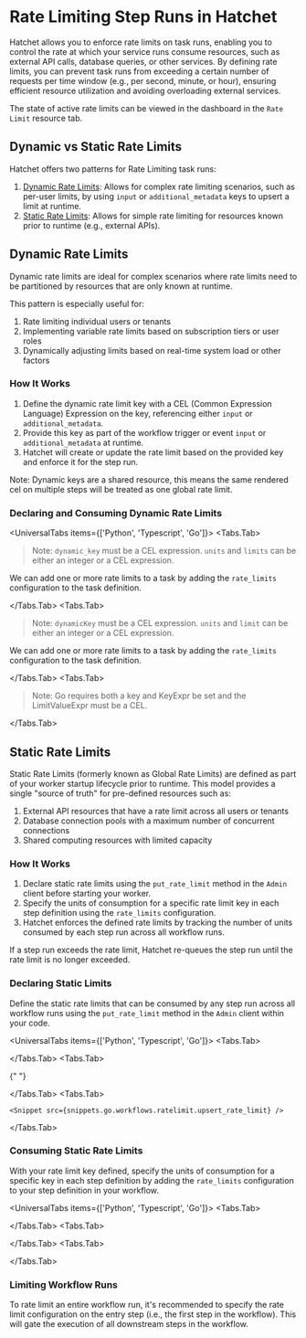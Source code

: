 
# Rate Limiting Step Runs in Hatchet

Hatchet allows you to enforce rate limits on task runs, enabling you to control the rate at which your service runs consume resources, such as external API calls, database queries, or other services. By defining rate limits, you can prevent task runs from exceeding a certain number of requests per time window (e.g., per second, minute, or hour), ensuring efficient resource utilization and avoiding overloading external services.

The state of active rate limits can be viewed in the dashboard in the `Rate Limit` resource tab.

## Dynamic vs Static Rate Limits

Hatchet offers two patterns for Rate Limiting task runs:

1. [Dynamic Rate Limits](#dynamic-rate-limits): Allows for complex rate limiting scenarios, such as per-user limits, by using `input` or `additional_metadata` keys to upsert a limit at runtime.
2. [Static Rate Limits](#static-rate-limits): Allows for simple rate limiting for resources known prior to runtime (e.g., external APIs).

## Dynamic Rate Limits

Dynamic rate limits are ideal for complex scenarios where rate limits need to be partitioned by resources that are only known at runtime.

This pattern is especially useful for:

1. Rate limiting individual users or tenants
2. Implementing variable rate limits based on subscription tiers or user roles
3. Dynamically adjusting limits based on real-time system load or other factors

### How It Works

1. Define the dynamic rate limit key with a CEL (Common Expression Language) Expression on the key, referencing either `input` or `additional_metadata`.
2. Provide this key as part of the workflow trigger or event `input` or `additional_metadata` at runtime.
3. Hatchet will create or update the rate limit based on the provided key and enforce it for the step run.

<Callout type="info">
  Note: Dynamic keys are a shared resource, this means the same rendered cel on
  multiple steps will be treated as one global rate limit.
</Callout>

### Declaring and Consuming Dynamic Rate Limits

<UniversalTabs items={['Python', 'Typescript', 'Go']}>
  <Tabs.Tab>
> Note: `dynamic_key` must be a CEL expression. `units` and `limits` can be either an integer or a CEL expression.

We can add one or more rate limits to a task by adding the `rate_limits` configuration to the task definition.

<Snippet src={snippets.python.rate_limit.worker.dynamic} />

  </Tabs.Tab>
  <Tabs.Tab>
> Note: `dynamicKey` must be a CEL expression. `units` and `limit` can be either an integer or a CEL expression.

We can add one or more rate limits to a task by adding the `rate_limits` configuration to the task definition.

<Snippet src={snippets.typescript.rate_limit.workflow.dynamic} />

  </Tabs.Tab>
  <Tabs.Tab>
> Note: Go requires both a key and KeyExpr be set and the LimitValueExpr must be a CEL.

<Snippet src={snippets.go.workflows.ratelimit.dynamic_rate_limit} />

  </Tabs.Tab>
</UniversalTabs>

## Static Rate Limits

Static Rate Limits (formerly known as Global Rate Limits) are defined as part of your worker startup lifecycle prior to runtime. This model provides a single "source of truth" for pre-defined resources such as:

1. External API resources that have a rate limit across all users or tenants
2. Database connection pools with a maximum number of concurrent connections
3. Shared computing resources with limited capacity

### How It Works

1. Declare static rate limits using the `put_rate_limit` method in the `Admin` client before starting your worker.
2. Specify the units of consumption for a specific rate limit key in each step definition using the `rate_limits` configuration.
3. Hatchet enforces the defined rate limits by tracking the number of units consumed by each step run across all workflow runs.

If a step run exceeds the rate limit, Hatchet re-queues the step run until the rate limit is no longer exceeded.

### Declaring Static Limits

Define the static rate limits that can be consumed by any step run across all workflow runs using the `put_rate_limit` method in the `Admin` client within your code.

<UniversalTabs items={['Python', 'Typescript', 'Go']}>
  <Tabs.Tab>

<Snippet src={snippets.python.rate_limit.worker.create_a_rate_limit} />

  </Tabs.Tab>
  <Tabs.Tab>

{" "}

<Snippet src={snippets.typescript.rate_limit.workflow.upsert_rate_limit} />

  </Tabs.Tab>
  <Tabs.Tab>

    <Snippet src={snippets.go.workflows.ratelimit.upsert_rate_limit} />

  </Tabs.Tab>

</UniversalTabs>

### Consuming Static Rate Limits

With your rate limit key defined, specify the units of consumption for a specific key in each step definition by adding the `rate_limits` configuration to your step definition in your workflow.

<UniversalTabs items={['Python', 'Typescript', 'Go']}>
  <Tabs.Tab>

<Snippet src={snippets.python.rate_limit.worker.static} />

  </Tabs.Tab>
  <Tabs.Tab>

<Snippet src={snippets.typescript.rate_limit.workflow.static} />

  </Tabs.Tab>
  <Tabs.Tab>
    <Snippet src={snippets.go.workflows.ratelimit.static_rate_limit} />

  </Tabs.Tab>
</UniversalTabs>

### Limiting Workflow Runs

To rate limit an entire workflow run, it's recommended to specify the rate limit configuration on the entry step (i.e., the first step in the workflow). This will gate the execution of all downstream steps in the workflow.

